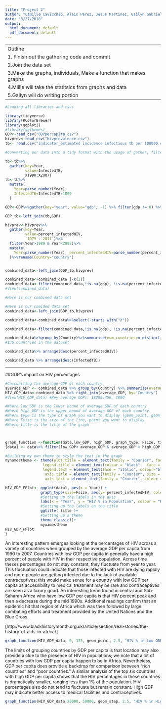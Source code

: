```yaml
---
title: "Project 2"
author: "Camille Cavicchio, Alain Perez, Jesus Martinez, Gailyn Gabriel"
date: "3/27/2018"
output:
  html_document: default
  pdf_document: default
---
```


------------------------------------------------------------------------
Outline
1. Finish out the gathering code and commit <tonight>
2.Join the data set <Alain will do this>
3.Make the graphs, individuals, Make a function that makes graphs
4.Millie will take the statitsics from graphs and data
5.Gailyn will do writing portion
------------------------------------------------------------------------


```r
#Loading all libraries and csvs

library(tidyverse)
library(RColorBrewer)
library(ggplot2)
#library(ggthemes)
GDP<-read_csv("GDPpercapita.csv")
hivprev<-read_csv("hivprevalence.csv")
tb<- read.csv("indicator_estimated incidence infectious tb per 100000.csv") 
```



```r
#Converting our data into a tidy format with the usage of gather, filter, mutate, parse, and left join.

tb<-tb%>%
  gather(key=Year,
         value=InfectedTB,
         X1990:X2007)
tb<-tb%>%
  mutate(
    Year=parse_number(Year),
    InfectedTB=InfectedTB/1000
  )

GDP<-GDP%>%gather(key="year", value="gdp", -1) %>% filter(gdp != 0) %>% filter(year>1989) %>% filter(year<2008)%>%group_by(Country)%>%rename(Year="year") %>%mutate(Year=parse_number(Year))

GDP_tb<-left_join(tb,GDP)

hivprev<-hivprev%>%
  gather(key=Year,
         value=percent_infectedHIV,
         `1979`:`2011`)%>%
  filter(Year>1989 & Year<2008)%>%
  mutate(
    Year=parse_number(Year), percent_infectedHIV=parse_number(percent_infectedHIV)
  )%>%rename(Country="country")


combined_data<-left_join(GDP_tb,hivprev)

combined_data<-combined_data [-c(2)]
combined_data<-filter(combined_data,!is.na(gdp), !is.na(percent_infectedHIV))
#View(combined_data)


```

```r
#Here is our combined data set

#Here is our comided data set
combined_data<-left_join(GDP_tb,hivprev)

combined_data<-combined_data%>%select(-starts_with("X"))

combined_data<-filter(combined_data,!is.na(gdp), !is.na(percent_infectedHIV))

combined_data%>%group_by(Country)%>%summarise(num_countries=n_distinct(Country))
#136 countries in the dataset

combined_data%>% arrange(desc(percent_infectedHIV))

combined_data %>% arrange(desc(InfectedTB))


```

------------------------------------------------------------------------------------------------------------------------------------
##GDP's impact on HIV percentages
```r
#Calcualting the average GDP of each country
average_GDP <- combined_data %>% group_by(Country) %>% summarize(average_GDP = mean(gdp))
HIV_GDP_data<-combined_data %>% right_join(average_GDP, by="Country")
#View(HIV_GDP_data) #Key average GDPs: 18288.450, 1000
```

```r
#Where low_GDP is the lower bound of average GDP of each country
#Where high_GDP is the upper bound of average GDP of each country
#Where type is the type of graph you want to display (geom_point, geom_line)
#Where Fsize is the size of the line, point you want to display
#Where title is the title of the graph



graph_function <-function(data,low_GDP, high_GDP, graph_type, Fsize, title, exclude= "Anatartica")
{data1 <- data%>% filter(low_GDP< average_GDP & average_GDP < high_GDP & Country != exclude)

#Building my own theme to style the text in the graph
mynamestheme <- theme(plot.title = element_text(family = "Courier", face = "bold", size = (15)), 
                 legend.title = element_text(colour = "black",  face = "bold.italic", family = "Courier"), 
                 legend.text = element_text(face = "italic", colour="black",family = "Courier"), 
                  axis.title = element_text(family = "Courier", size = (10), colour = "black"),
                  axis.text = element_text(family = "Courier", colour = "black", size = (10)))

HIV_GDP_FPlot<- ggplot(data1, aes(x = Year)) +
                graph_type(size=Fsize, aes(y= percent_infectedHIV, color=Country))+
                #Setting up the labels in the axis
                labs(x = "Year", y = "HIV % in Population", colour = "Key")+    
                #Setting up the labels on the title
                ggtitle( title )+
                #Setting up a theme
                theme_classic()+
                mynamestheme
HIV_GDP_FPlot
}
```

An interesting pattern emerges looking at the percentages of HIV across a variety of countries when grouped by the average GDP per capita from 1990 to 2007. Countries with low GDP per capita in generally have a high percent of people with HIV in their respective population. Across time theses percentages do not stay constant, they fluctuate from year to year. This fluctuation could indicate that those infected with HIV are dying rapidly and more people are getting infected due to the lack of available contraceptives; this would make sense for a country with low GDP per capita as accessibility to medical treatment may be rare and contraceptives are seen as a luxury good. An interesting trend found in central and Sub-Saharan Africa who have low GDP per capita is that HIV percent peak and then a decrease during the mid 1990s. Additional readings confirm that an epidemic hit that region of Africa which was then followed by large combating efforts and treatment provided by the United Nations and the Blue Cross. 

 [http://www.blackhistorymonth.org.uk/article/section/real-stories/the-history-of-aids-in-africa/]


```r
graph_function(HIV_GDP_data, 0, 175, geom_point, 2.5, "HIV % in Low GDP Per Capita Countries")
```
The limits of grouping countries by GDP per capita is that location may also provide a clue to the presence of HIV in populations; we note that a lot of countries with low GDP per capita happen to be in Africa. Nevertheless, GDP per capita does provide a backdrop for comparison between "rich countries" and "poor countries." A similar analysis of the top six countries with high GDP per capita shows that the HIV percentages in these countries is dramatically smaller, ranging less than 1% of the population. HIV percentages also do not tend to fluctuate but remain constant. High GDP may indicate better access to medical facilities and contraceptives. 


```r
graph_function(HIV_GDP_data,29000, 50000, geom_step, 2.5, "HIV % in High GDP Per Capita Countires", exclude= "Qatar")
```


